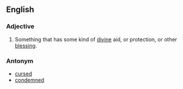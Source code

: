 ==English==

===Adjective===
#Something that has some kind of [[divine]] aid, or protection, or other [[blessing]].

===Antonym===
*[[cursed]]
*[[condemned]]